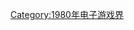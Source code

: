 {{Video game companies established in the year|198|0|1979|1990}}

[[Category:1980年电子游戏界|Category:1980年电子游戏界]]